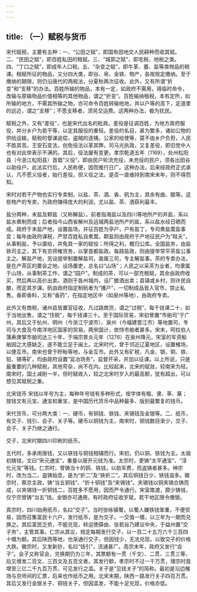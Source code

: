 ```yaml
---
---
---
```

title: （一）赋税与货币
---



宋代赋税，主要有五种：一、“公田之赋”，即国有田地交人民耕种而收其赋。二、“民田之赋”，即百姓私田的租赋。三、“城郭之赋”，即宅税、地税之类。四、“丁口之赋”，即成年人口税。五、“杂变之赋”，即牛革、蚕、盐等类物品的税课。租赋所征的物品，又分四大类，即谷、帛、金铁、物产，各按规定缴纳。至于缴纳的期限，则仍沿唐代的两税法，分夏秋两次征收。此外，又有所谓“折变”和“支移”的办法。百姓所输的物品，本有一定，如政府不需用，得临时命令，改输与原输物品价值相等的其他物品，谓之“折变”。百姓输纳租税，本有定所，如所输的地方，不需其所输之物，亦可命令百姓转输他地，并以户等的高下，定道里的远近，谓之“支移”；不愿支移者，须另交运费。这两种办法，极为扰民。

赋税之外，又有“差役”，也是宋代出名的秕政。差役是征调百姓，为地方政府服役，并分乡户为若干等，以定其服役的重轻。差役的名目，甚为繁多，诸如公物的供给运输，赋税的督课追偿，盗贼的逐捕，公家的给使等，莫不由乡户负担，人民不胜其苦。王安石变法，创免役法以革其弊。司马光执政，又复差役，即旧党中人也有对此举表示不满的。其后，役法屡有变更。孝宗乾道五年（1169），处州松阳县（今浙江松阳县）首倡“义役”，即由民户轮流充役，未充役的民户，须各出田谷以助役户。此法实行后，人民称便，因而推行日广。这种办法，后来经政府正式承认，凡不愿义役者，始行差役。但义役之法，是否一直维持到南宋末年，则不得而知。

宋时对若干产物也实行专卖制，以盐、茶、酒、香、矾为主，其余有曲、醋等。这些物产的专卖，为政府赚得庞大的利润，尤以盐、茶、酒获利最丰。

盐分两种，末盐及颗盐（又称解盐）。前者指海盐以及四川等地所产的井盐，系以盐水煮制而成；后者指今山西省解州及运城两盐池所产的盐，系以盐水经日晒而成。政府于末盐产地，设置盐场，并征百姓为亭户，户有盐丁，专司煮盐鬻盐事宜；每年由政府课税，严禁百姓私自煮鬻。颗盐则由政府于产地征民户为“畦夫”，从事制盐，予以廪给，并免其一家的赋役；所得之利，概归公库。全国盐务，由盐铁司主之，其下有京师榷货务，以掌首都盐政。每路盐政，则由提举常平茶盐公事主之。解盐产地，另设提举制置解盐司，直属三司，专主解盐事。茶的专卖办法，是在产茶区的要会之地，设场置吏，总名曰“山场”；人民之以采茶为业者，均隶属于山场，从事制茶工作，谓之“园户”。制成的茶，可以一部充租赋，其余由政府收买，然后再以高价出卖。酒则于各州城内，设厂酿酒出卖；县镇或乡村，则许民自酿，而定其岁课。矾由政府指定制矾者为“镬户”，一切制成品皆入官市，禁止私售。香即香料，又称“香药”，在指定地区中（如泉州等地），由政府专卖。

此外又有商税，诸州县皆置官征收，凡过路商货，谓之“过税”，每千钱课二十，如于当地出售，谓之“住税”，每千钱课三十。至于国际贸易，宋初曾置“市舶司”于广州，其后又于杭州、明州（今浙江宁波市）、泉州（今福建晋江市）等地置司，专司与大食及今南洋地区国家的贸易。两宋国计，依恃市舶者甚多。宋末，阿拉伯人蒲寿庚掌市舶司达三十年，于端宗景炎元年（1276）在泉州降元，宋室的军资船舶因之大感缺乏，遂不能立足于闽土。北宋时代，曾于邻近辽夏地区，设置榷场，以便互市。南宋也曾于盱眙等地，与金互市。此外又有矿税，凡金、银、铜、铁、铅、锡等矿，均由政府设置“监冶场务”，监督开采，并加以征课。以上所说，只是最重要的几种赋税，其他苛杂，尚不在内。比较起来，北宋的赋敛，较南宋为轻。南宋时，国土减削一半，但时赋收入，较之北宋时岁入的最高额，犹有超出，可以想见其赋税之重。

北宋钱币 宋钱以年号为主，每种年号钱有多种形式，按字体有楷、隶、草、篆；按钱文有元宝、通宝和重宝，是中国历代货币中品种最多、版别最繁复的钱币。

宋代货币，可分两大类：一、硬币，有铜钱、铁钱、夹锡钱及金银等。二、纸币，有交子、钱引、会子、关子等。硬币以铜钱为主，南宋时，铜钱数目渐少，交子、会子、关子乃继之通行。

交子，北宋时期四川印刷的纸币。

五代时，多承用唐钱，又以铁钱与铜钱相辅而行。宋初，仍以铜、铁钱为主。太祖初铸钱，文曰“宋元通宝”，重量以唐开元钱为准。太宗时，更铸“太平通宝”、“淳化元宝”等钱。仁宗时，曾铸当十的铜、铁钱，以助军费，而盗铸者甚多。神宗时，改为当二，盗铸始息，是为“折二”及“铁折二”。其后铜钱日少，铁钱滋多。徽宗时，蔡京主政，铸“当五铜钱”、“折十铜钱”及“夹锡钱”。夹锡钱以铜夹锡合铸而成，以夹锡钱一折铜钱二，百姓多不愿用，因而严令通行。宋室南渡，颇少铸钱，仅宁宗曾铸“当五”钱。金银亦可通用，有时政府征收岁赋，若干地区限令缴银。

真宗时，四川始用纸币，名曰“交子”。当时张咏镇蜀，以蜀人嫌铁钱笨重，不便贸易，因而召集富民十六户，发行纸币，是为交子。一交值一缗，以三年为一期而兑换之。其后富民乏赀，不能兑现，转运使薛由、张若谷乃建议中央，于益州置“交子务”，主管其事。仁宗从其议，规定每期发行交子，以一百二十五万六千三百四十缗为额。其后陕西等地，也渐通行交子，但因钱少，无法兑现，以致交子的价格大跌。徽宗时，又发新钞，名曰“钱引”，流通甚广。高宗末年，政府又发行“会子”。会子又称官会，兑换期仍为三年，其票额有一贯（千文）、二贯、三贯三等，后又增发二百文、三百文及五百文者。其发行额，孝宗时不过一千万贯，理宗时竟增至三亿二千九百万贯，可见发行之滥。关子是“见钱关子”的简称。最初是沿边榷场与京师间的汇票，后来也作纸币之用。北宋末期，陕西一路发行关子四百万贯。其后又发行金银关子、铜钱关子，但因滥发，不能十足兑现，价格亦低。